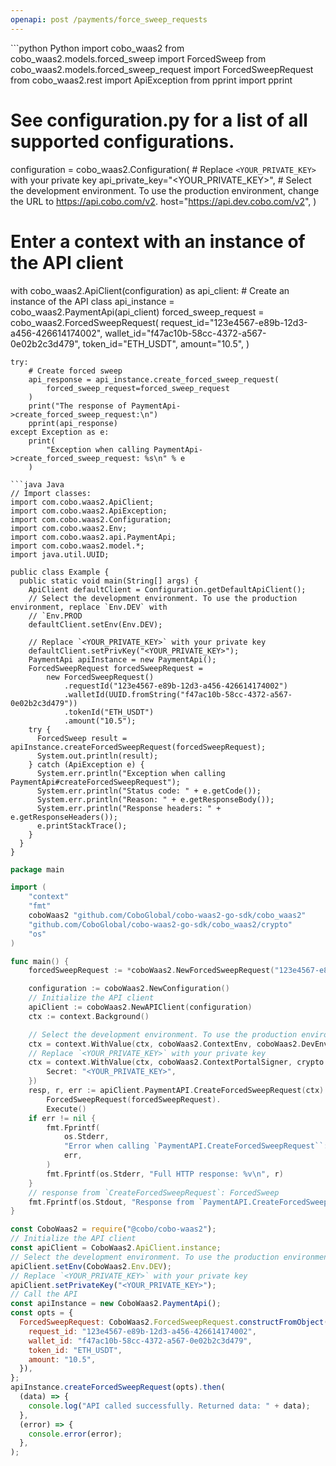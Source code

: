 ```yaml
---
openapi: post /payments/force_sweep_requests
---
```


<RequestExample>
```python Python
import cobo_waas2
from cobo_waas2.models.forced_sweep import ForcedSweep
from cobo_waas2.models.forced_sweep_request import ForcedSweepRequest
from cobo_waas2.rest import ApiException
from pprint import pprint

# See configuration.py for a list of all supported configurations.
configuration = cobo_waas2.Configuration(
    # Replace `<YOUR_PRIVATE_KEY>` with your private key
    api_private_key="<YOUR_PRIVATE_KEY>",
    # Select the development environment. To use the production environment, change the URL to https://api.cobo.com/v2.
    host="https://api.dev.cobo.com/v2",
)
# Enter a context with an instance of the API client
with cobo_waas2.ApiClient(configuration) as api_client:
    # Create an instance of the API class
    api_instance = cobo_waas2.PaymentApi(api_client)
    forced_sweep_request = cobo_waas2.ForcedSweepRequest(
        request_id="123e4567-e89b-12d3-a456-426614174002",
        wallet_id="f47ac10b-58cc-4372-a567-0e02b2c3d479",
        token_id="ETH_USDT",
        amount="10.5",
    )

    try:
        # Create forced sweep
        api_response = api_instance.create_forced_sweep_request(
            forced_sweep_request=forced_sweep_request
        )
        print("The response of PaymentApi->create_forced_sweep_request:\n")
        pprint(api_response)
    except Exception as e:
        print(
            "Exception when calling PaymentApi->create_forced_sweep_request: %s\n" % e
        )

```
```java Java
// Import classes:
import com.cobo.waas2.ApiClient;
import com.cobo.waas2.ApiException;
import com.cobo.waas2.Configuration;
import com.cobo.waas2.Env;
import com.cobo.waas2.api.PaymentApi;
import com.cobo.waas2.model.*;
import java.util.UUID;

public class Example {
  public static void main(String[] args) {
    ApiClient defaultClient = Configuration.getDefaultApiClient();
    // Select the development environment. To use the production environment, replace `Env.DEV` with
    // `Env.PROD
    defaultClient.setEnv(Env.DEV);

    // Replace `<YOUR_PRIVATE_KEY>` with your private key
    defaultClient.setPrivKey("<YOUR_PRIVATE_KEY>");
    PaymentApi apiInstance = new PaymentApi();
    ForcedSweepRequest forcedSweepRequest =
        new ForcedSweepRequest()
            .requestId("123e4567-e89b-12d3-a456-426614174002")
            .walletId(UUID.fromString("f47ac10b-58cc-4372-a567-0e02b2c3d479"))
            .tokenId("ETH_USDT")
            .amount("10.5");
    try {
      ForcedSweep result = apiInstance.createForcedSweepRequest(forcedSweepRequest);
      System.out.println(result);
    } catch (ApiException e) {
      System.err.println("Exception when calling PaymentApi#createForcedSweepRequest");
      System.err.println("Status code: " + e.getCode());
      System.err.println("Reason: " + e.getResponseBody());
      System.err.println("Response headers: " + e.getResponseHeaders());
      e.printStackTrace();
    }
  }
}

```
```go Go
package main

import (
	"context"
	"fmt"
	coboWaas2 "github.com/CoboGlobal/cobo-waas2-go-sdk/cobo_waas2"
	"github.com/CoboGlobal/cobo-waas2-go-sdk/cobo_waas2/crypto"
	"os"
)

func main() {
	forcedSweepRequest := *coboWaas2.NewForcedSweepRequest("123e4567-e89b-12d3-a456-426614174002", "f47ac10b-58cc-4372-a567-0e02b2c3d479", "ETH_USDT", "10.5")

	configuration := coboWaas2.NewConfiguration()
	// Initialize the API client
	apiClient := coboWaas2.NewAPIClient(configuration)
	ctx := context.Background()

	// Select the development environment. To use the production environment, replace coboWaas2.DevEnv with coboWaas2.ProdEnv
	ctx = context.WithValue(ctx, coboWaas2.ContextEnv, coboWaas2.DevEnv)
	// Replace `<YOUR_PRIVATE_KEY>` with your private key
	ctx = context.WithValue(ctx, coboWaas2.ContextPortalSigner, crypto.Ed25519Signer{
		Secret: "<YOUR_PRIVATE_KEY>",
	})
	resp, r, err := apiClient.PaymentAPI.CreateForcedSweepRequest(ctx).
		ForcedSweepRequest(forcedSweepRequest).
		Execute()
	if err != nil {
		fmt.Fprintf(
			os.Stderr,
			"Error when calling `PaymentAPI.CreateForcedSweepRequest``: %v\n",
			err,
		)
		fmt.Fprintf(os.Stderr, "Full HTTP response: %v\n", r)
	}
	// response from `CreateForcedSweepRequest`: ForcedSweep
	fmt.Fprintf(os.Stdout, "Response from `PaymentAPI.CreateForcedSweepRequest`: %v\n", resp)
}

```
```javascript JavaScript
const CoboWaas2 = require("@cobo/cobo-waas2");
// Initialize the API client
const apiClient = CoboWaas2.ApiClient.instance;
// Select the development environment. To use the production environment, replace `Env.DEV` with `Env.PROD`
apiClient.setEnv(CoboWaas2.Env.DEV);
// Replace `<YOUR_PRIVATE_KEY>` with your private key
apiClient.setPrivateKey("<YOUR_PRIVATE_KEY>");
// Call the API
const apiInstance = new CoboWaas2.PaymentApi();
const opts = {
  ForcedSweepRequest: CoboWaas2.ForcedSweepRequest.constructFromObject({
    request_id: "123e4567-e89b-12d3-a456-426614174002",
    wallet_id: "f47ac10b-58cc-4372-a567-0e02b2c3d479",
    token_id: "ETH_USDT",
    amount: "10.5",
  }),
};
apiInstance.createForcedSweepRequest(opts).then(
  (data) => {
    console.log("API called successfully. Returned data: " + data);
  },
  (error) => {
    console.error(error);
  },
);

```
</RequestExample>
